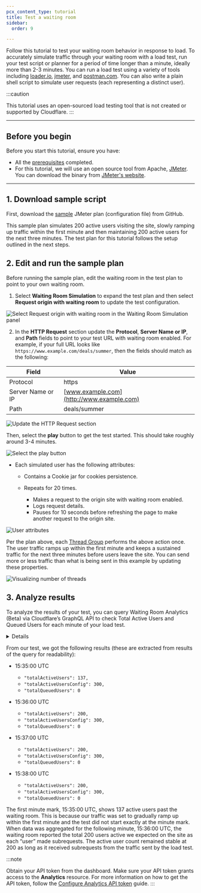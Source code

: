 ```yaml
---
pcx_content_type: tutorial
title: Test a waiting room
sidebar:
  order: 9

---
```



Follow this tutorial to test your waiting room behavior in response to load. To accurately simulate traffic through your waiting room with a load test, run your test script or planner for a period of time longer than a minute, ideally more than 2-3 minutes. You can run a load test using a variety of tools including [loader.io](http://loader.io), [jmeter](http://jmeter.apache.org), and [postman.com](http://postman.com). You can also write a plain shell script to simulate user requests (each representing a distinct user).

:::caution

This tutorial uses an open-sourced load testing tool that is not created or supported by Cloudflare. 
:::

***

## Before you begin

Before you start this tutorial, ensure you have:

* All the [prerequisites](/waiting-room/about/#prerequisites) completed.
* For this tutorial, we will use an open source tool from Apache, [JMeter](https://jmeter.apache.org/). You can download the binary from [JMeter's website](https://jmeter.apache.org/download_jmeter.cgi).

***

## 1. Download sample script

First, download the [sample](https://github.com/yj7o5/cf-waiting-room-testing/blob/main/plan.jmx) JMeter plan (configuration file) from GitHub.

This sample plan simulates 200 active users visiting the site, slowly ramping up traffic within the first minute and then maintaining 200 active users for the next three minutes. The test plan for this tutorial follows the setup outlined in the next steps.

## 2. Edit and run the sample plan

Before running the sample plan, edit the waiting room in the test plan to point to your own waiting room.

1. Select **Waiting Room Simulation** to expand the test plan and then select **Request origin with waiting room** to update the test configuration.

![Select Request origin with waiting room in the Waiting Room Simulation panel](~/assets/images/waiting-room/simulation-panel.png)

2. In the **HTTP Request** section update the **Protocol**, **Server Name or IP**, and **Path** fields to point to your test URL with waiting room enabled. For example, if your full URL looks like `https://www.example.com/deals/summer`, then the fields should match as the following:

| Field             | Value                                       |
| ----------------- | ------------------------------------------- |
| Protocol          | https                                       |
| Server Name or IP | [www.example.com](http://www.example.com)   |
| Path              | deals/summer                                |

![Update the HTTP Request section](~/assets/images/waiting-room/http-request-section.png)

Then, select the **play** button to get the test started. This should take roughly around 3-4 minutes.

![Select the play button](~/assets/images/waiting-room/navigation.png)

* Each simulated user has the following attributes:

  * Contains a Cookie jar for cookies persistence.
  * Repeats for 20 times.

    * Makes a request to the origin site with waiting room enabled.
    * Logs request details.
    * Pauses for 10 seconds before refreshing the page to make another request to the origin site.

![User attributes](~/assets/images/waiting-room/user-attributes.png)

Per the plan above, each [Thread Group](https://jmeter.apache.org/usermanual/test_plan.html#thread_group) performs the above action once. The user traffic ramps up within the first minute and keeps a sustained traffic for the next three minutes before users leave the site. You can send more or less traffic than what is being sent in this example by updating these properties.

![Visualizing number of threads](~/assets/images/waiting-room/threads.png)

## 3. Analyze results

To analyze the results of your test, you can query Waiting Room Analytics (Beta) via Cloudflare’s GraphQL API to check Total Active Users and Queued Users for each minute of your load test.


<Details header="Example Curl Statement">

```bash
echo '{
  "operationName": "UsersQueuedOverTimeQuery",
  "variables": {
    "filter": {
      "datetime_geq": "2022-10-17T15:34:00Z",
      "datetime_leq": "2022-10-17T15:40:00Z",
      "waitingRoomId": "<YOUR_WAITING_ROOM_ID>"
    },
    "zoneId": "<YOUR_ZONE_ID>"
  },
  "query": "query UsersQueuedOverTimeQuery($zoneId: string, $filter: ZoneWaitingRoomAnalyticsAdaptiveGroupsFilter_InputObject) {\n  viewer {\n    zones(filter: {zoneTag: $zoneId}) {\n      timeseries: waitingRoomAnalyticsAdaptiveGroups(limit: 5000, filter: $filter, orderBy: [datetimeMinute_ASC]) {\n        avg {\n          totalActiveUsers\n          totalActiveUsersConfig\n          totalQueuedUsers\n          __typename\n        }\n        max {\n          totalQueuedUsers\n          totalActiveUsers\n          totalActiveUsersConfig\n          __typename\n        }\n        min {\n          totalActiveUsersConfig\n          __typename\n        }\n        dimensions {\n          ts: datetimeMinute\n          __typename\n        }\n        __typename\n      }\n      total: waitingRoomAnalyticsAdaptiveGroups(limit: 1, filter: $filter) {\n        max {\n          totalQueuedUsers\n          totalActiveUsers\n          __typename\n        }\n        __typename\n      }\n      __typename\n    }\n    __typename\n  }\n}\n"
}' | tr -d '\n' | curl \
  -X POST
```


</Details>

From our test, we got the following results (these are extracted from results of the query for readability):

* 15:35:00 UTC
  * `"totalActiveUsers": 137,`
  * `"totalActiveUsersConfig": 300,`
  * `"totalQueuedUsers": 0`

* 15:36:00 UTC
  * `"totalActiveUsers": 200,`
  * `"totalActiveUsersConfig": 300,`
  * `"totalQueuedUsers": 0`

* 15:37:00 UTC
  * `"totalActiveUsers": 200,`
  * `"totalActiveUsersConfig": 300,`
  * `"totalQueuedUsers": 0`

* 15:38:00 UTC
  * `"totalActiveUsers": 200,`
  * `"totalActiveUsersConfig": 300,`
  * `"totalQueuedUsers": 0`

The first minute mark, 15:35:00 UTC, shows 137 active users past the waiting room. This is because our traffic was set to gradually ramp up within the first minute and the test did not start exactly at the minute mark. When data was aggregated for the following minute, 15:36:00 UTC, the waiting room reported the total 200 users active we expected on the site as each “user” made subrequests. The active user count remained stable at 200 as long as it received subrequests from the traffic sent by the load test.

:::note


Obtain your API token from the dashboard. Make sure your API token grants access to the **Analytics** resource. For more information on how to get the API token, follow the [Configure Analytics API token](/analytics/graphql-api/getting-started/authentication/api-token-auth/) guide. 
:::
